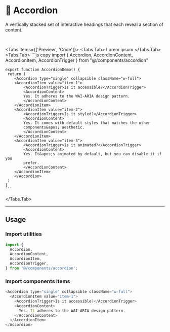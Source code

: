 

# 💠 Accordion

A vertically stacked set of interactive headings that each reveal a section of content.

<br />

<Tabs items={['Preview', 'Code']}>
  <Tabs.Tab>
  Lorem ipsum
  </Tabs.Tab>
  <Tabs.Tab>
    ```js copy 
    import { Accordion, AccordionContent, AccordionItem, AccordionTrigger } from "@/components/accordion"
 
    export function AccordionDemo() {
     return (
        <Accordion type="single" collapsible className="w-full">
        <AccordionItem value="item-1">
            <AccordionTrigger>Is it accessible?</AccordionTrigger>
            <AccordionContent>
            Yes. It adheres to the WAI-ARIA design pattern.
            </AccordionContent>
        </AccordionItem>
        <AccordionItem value="item-2">
            <AccordionTrigger>Is it styled?</AccordionTrigger>
            <AccordionContent>
            Yes. It comes with default styles that matches the other
            components&apos; aesthetic.
            </AccordionContent>
        </AccordionItem>
        <AccordionItem value="item-3">
            <AccordionTrigger>Is it animated?</AccordionTrigger>
            <AccordionContent>
            Yes. It&apos;s animated by default, but you can disable it if you
            prefer.
            </AccordionContent>
        </AccordionItem>
        </Accordion>
     )
    }
    ```
  </Tabs.Tab>
</Tabs>

***

## Usage

<Steps>

### Import utilities

```js copy
import {
  Accordion,
  AccordionContent,
  AccordionItem,
  AccordionTrigger,
} from '@/components/accordion';
```

### Import components items

```js copy
<Accordion type="single" collapsible className="w-full">
  <AccordionItem value="item-1">
    <AccordionTrigger>Is it accessible?</AccordionTrigger>
    <AccordionContent>
      Yes. It adheres to the WAI-ARIA design pattern.
    </AccordionContent>
  </AccordionItem>
</Accordion>
```

</Steps>
